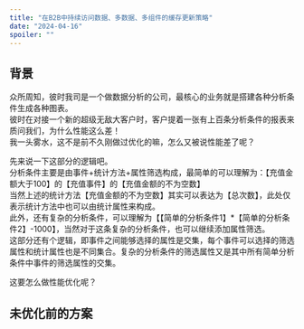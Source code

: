 ```yaml
---
title: "在B2B中持续访问数据、多数据、多组件的缓存更新策略"
date: "2024-04-16"
spoiler: ""
---
```


## 背景

众所周知，彼时我司是一个做数据分析的公司，最核心的业务就是搭建各种分析条件生成各种图表。  
彼时在对接一个新的超级无敌大客户时，客户提着一张有上百条分析条件的报表来质问我们，为什么性能这么差！  
我一头雾水，这不是前不久刚做过优化的嘛，怎么又被说性能差了呢？  

先来说一下这部分的逻辑吧。  
分析条件主要是由事件+统计方法+属性筛选构成，最简单的可以理解为：【充值金额大于100】的【充值事件】的【充值金额的不为空数】  
当然上述的统计方法【充值金额的不为空数】其实可以表达为【总次数】，此处仅表示统计方法中也可以由统计属性来构成。  
此外，还有复杂的分析条件，可以理解为【【简单的分析条件1】\*【简单的分析条件2】-1000】，当然对于这条复杂的分析条件，也可以继续添加属性筛选。  
这部分还有个逻辑，即事件之间能够选择的属性是交集，每个事件可以选择的筛选属性和统计属性也是不同集合。复杂的分析条件的筛选属性又是其中所有简单分析条件中事件的筛选属性的交集。  

这要怎么做性能优化呢？

## 未优化前的方案

